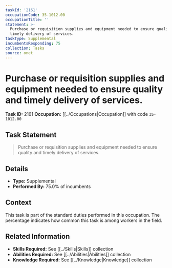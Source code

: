 ```yaml
---
taskId: '2161'
occupationCode: 35-1012.00
occupationTitle: ''
statement: >-
  Purchase or requisition supplies and equipment needed to ensure quality and
  timely delivery of services.
taskType: Supplemental
incumbentsResponding: 75
collection: Tasks
source: onet
---
```

# Purchase or requisition supplies and equipment needed to ensure quality and timely delivery of services.

**Task ID:** 2161
**Occupation:** [[../Occupations|Occupation]] with code `35-1012.00`

## Task Statement

> Purchase or requisition supplies and equipment needed to ensure quality and timely delivery of services.

## Details

- **Type:** Supplemental
- **Performed By:** 75.0% of incumbents

## Context

This task is part of the standard duties performed in this occupation. The percentage indicates how common this task is among workers in the field.

## Related Information

- **Skills Required:** See [[../Skills|Skills]] collection
- **Abilities Required:** See [[../Abilities|Abilities]] collection
- **Knowledge Required:** See [[../Knowledge|Knowledge]] collection
